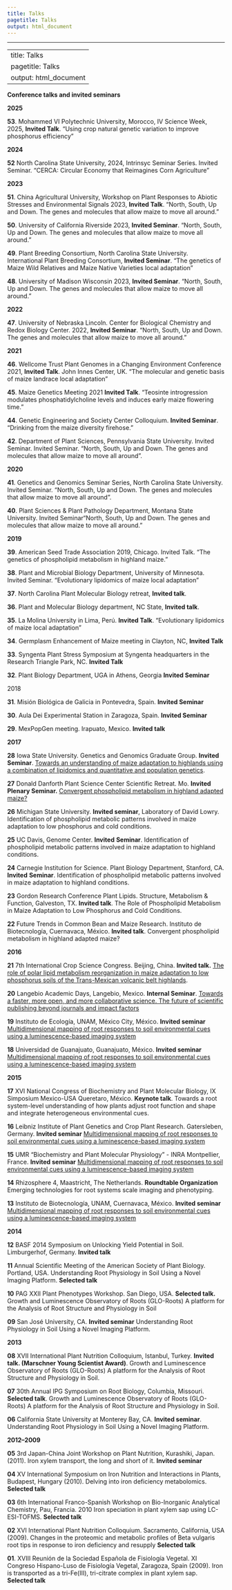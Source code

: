 ```yaml
---
title: Talks
pagetitle: Talks
output: html_document
---
```



---

---
title: Talks
pagetitle: Talks
output: html_document
---

**Conference talks and invited seminars**

**2025** 

**53**. 	Mohammed VI Polytechnic University, Morocco, IV Science Week, 2025, **Invited Talk**. “Using crop natural genetic variation to improve phosphorus efficiency” 

**2024**

**52** 	North Carolina State University, 2024, Intrinsyc Seminar Series. Invited Seminar. “CERCA: Circular Economy that Reimagines Corn Agriculture”

**2023**

 **51**. 	China Agricultural University, Workshop on Plant Responses to Abiotic Stresses and Environmental Signals 2023,  **Invited Talk**. “North, South, Up and Down. The genes and molecules that allow maize to move all around.”

 **50**. 	University of California Riverside 2023,  **Invited Seminar**. “North, South, Up and Down. The genes and molecules that allow maize to move all around.”

**49**. 	Plant Breeding Consortium, North Carolina State University. International Plant Breeding Consortium,  **Invited Seminar**. “The genetics of Maize Wild Relatives and Maize Native Varieties local adaptation ”

**48**. 	University of Madison Wisconsin 2023,  **Invited Seminar**. “North, South, Up and Down. The genes and molecules that allow maize to move all around.” 

**2022**

**47**. 	University of Nebraska Lincoln. Center for Biological Chemistry and Redox Biology Center. 2022, **Invited Seminar**. “North, South, Up and Down. The genes and molecules that allow maize to move all around.” 

**2021**

**46**. 	Wellcome Trust Plant Genomes in a Changing Environment Conference 2021, **Invited Talk**. John Innes Center, UK. “The molecular and genetic basis of maize landrace local adaptation”

**45**. 	Maize Genetics Meeting 2021  **Invited Talk**. “Teosinte introgression modulates phosphatidylcholine levels and induces early maize flowering time.”

**44**. 	Genetic Engineering and Society Center Colloquium.  **Invited Seminar**. “Drinking from the maize diversity firehose.”

**42**. 	Department of Plant Sciences, Pennsylvania State University. Invited Seminar. Invited Seminar. “North, South, Up and Down. The genes and molecules that allow maize to move all around”.

**2020**

**41**. 	Genetics and Genomics Seminar Series, North Carolina State University. Invited Seminar. “North, South, Up and Down. The genes and molecules that allow maize to move all around”.

**40**. 	Plant Sciences & Plant Pathology Department, Montana State University. Invited Seminar“North, South, Up and Down. The genes and molecules that allow maize to move all around.”

**2019**

**39**. 	American Seed Trade Association 2019, Chicago. Invited Talk. “The genetics of phospholipid metabolism in highland maize.”

**38**. 	Plant and Microbial Biology Department, University of Minnesota. Invited Seminar. “Evolutionary lipidomics of maize local adaptation”

**37**. 	North Carolina Plant Molecular Biology retreat, **Invited talk**.

**36**. 	Plant and Molecular Biology department, NC State,  **Invited talk**. 

**35**. 	La Molina University in Lima, Perú. **Invited Talk**. “Evolutionary lipidomics of maize local adaptation”

**34**. 	Germplasm Enhancement of Maize meeting in Clayton, NC, **Invited Talk**

**33**. 	Syngenta Plant Stress Symposium at Syngenta headquarters in the Research Triangle Park, NC. **Invited Talk**

**32**. 	Plant Biology Department, UGA in Athens, Georgia  **Invited Seminar**

2018

**31**. 	Misión Biológica de Galicia in Pontevedra, Spain. **Invited Seminar**

**30**. 	Aula Dei Experimental Station in Zaragoza, Spain. **Invited Seminar**

**29**. 	MexPopGen meeting. Irapuato, Mexico. **Invited talk**

**2017**

**28** 	Iowa State University. Genetics and Genomics Graduate Group. **Invited Seminar**. [Towards an understanding of maize adaptation to highlands using a combination of lipidomics and quantitative and population genetics](http://bit.ly/rra_ISU_2017).

**27** 	Donald Danforth Plant Science Center Scientific Retreat. Mo. **Invited Plenary Seminar.** [Convergent phospholipid metabolism in highland adapted maize?](https://speakerdeck.com/rellan/convergent-glycerolipid-metabolism-in-highland-adapted-maize)

**26** 	Michigan State University. **Invited seminar**, Laboratory of David Lowry. Identification of phospholipid metabolic patterns involved in maize adaptation to low phosphorus and cold conditions.

**25** 	UC Davis, Genome Center. **Invited** **Seminar**. Identification of phospholipid metabolic patterns involved in maize adaptation to highland conditions.  

**24** 	Carnegie Institution for Science. Plant Biology Department, Stanford, CA. **Invited** **Seminar**. Identification of phospholipid metabolic patterns involved in maize adaptation to highland conditions.

**23** 	Gordon Research Conference Plant Lipids. Structure, Metabolism & Function, Galveston, TX. **Invited talk**. The Role of Phospholipid Metabolism in Maize Adaptation to Low Phosphorus and Cold Conditions. 

**22** 	Future Trends in Common Bean and Maize Research. Instituto de Biotecnología, Cuernavaca, México. **Invited talk**. Convergent phospholipid metabolism in highland adapted maize?

**2016**

**21** 	7th International Crop Science Congress. Beijing, China. **Invited talk.** [The role of polar lipid metabolism reorganization in maize adaptation to low phosphorus soils of the Trans-Mexican volcanic belt highlands](https://speakerdeck.com/rellan/the-role-of-phospholipid-metabolism-in-maize-adaptation-to-low-phosphorus-and-cold-conditions).

**20** 	Langebio Academic Days, Langebio, Mexico. **Internal Seminar**. [Towards a faster, more open, and more collaborative science. The future of scientific publishing beyond journals and impact factors](https://speakerdeck.com/rellan/towards-a-faster-more-open-and-collaborative-science-the-future-of-scientific-publishing-beyond-journals-and-impact-factors)

**19** 	Instituto de Ecología, UNAM, México City, México. **Invited seminar** [Multidimensional mapping of root responses to soil environmental cues using a luminescence-based imaging system](https://speakerdeck.com/rellan/multidimensional-mapping-of-root-responses-to-soil-environmental-cues-using-a-luminescence-based-imaging-system)

**18** 	Universidad de Guanajuato, Guanajuato, México. **Invited seminar** [Multidimensional mapping of root responses to soil environmental cues using a luminescence-based imaging system](https://speakerdeck.com/rellan/multidimensional-mapping-of-root-responses-to-soil-environmental-cues-using-a-luminescence-based-imaging-system)

**2015**

**17** 	XVI National Congress of Biochemistry and Plant Molecular Biology, IX Simposium Mexico-USA Queretaro, México. **Keynote talk**. Towards a root system-level understanding of how plants adjust root function and shape and integrate heterogeneous environmental cues. 

**16** 	Leibniz Institute of Plant Genetics and Crop Plant Research. Gatersleben, Germany. **Invited seminar** [Multidimensional mapping of root responses to soil environmental cues using a luminescence-based imaging system](https://speakerdeck.com/rellan/multidimensional-mapping-of-root-responses-to-soil-environmental-cues-using-a-luminescence-based-imaging-system)

**15** 	UMR “Biochemistry and Plant Molecular Physiology” \- INRA Montpellier, France. **Invited seminar** [Multidimensional mapping of root responses to soil environmental cues using a luminescence-based imaging system](https://speakerdeck.com/rellan/multidimensional-mapping-of-root-responses-to-soil-environmental-cues-using-a-luminescence-based-imaging-system)

**14** 	Rhizosphere 4, Maastricht, The Netherlands. **Roundtable Organization** Emerging technologies for root systems scale imaging and phenotyping.

**13** 	Instituto de Biotecnología, UNAM, Cuernavaca, México. **Invited seminar** [Multidimensional mapping of root responses to soil environmental cues using a luminescence-based imaging system](https://speakerdeck.com/rellan/multidimensional-mapping-of-root-responses-to-soil-environmental-cues-using-a-luminescence-based-imaging-system)

**2014**

**12** 	BASF 2014 Symposium on Unlocking Yield Potential in Soil. Limburgerhof, Germany. **Invited talk**

**11** 	Annual Scientific Meeting of the American Society of Plant Biology. Portland, USA. Understanding Root Physiology in Soil Using a Novel Imaging Platform. **Selected talk**

**10** 	PAG XXII Plant Phenotypes Workshop. San Diego, USA. **Selected talk.** Growth and Luminescence Observatory of Roots (GLO-Roots) A platform for the Analysis of Root Structure and Physiology in Soil 

**09** 	San José University, CA. **Invited seminar** Understanding Root Physiology in Soil Using a Novel Imaging Platform.

**2013**

**08** 	XVII International Plant Nutrition Colloquium, Istanbul, Turkey. **Invited talk. (Marschner Young Scientist Award)**. Growth and Luminescence Observatory of Roots (GLO-Roots) A platform for the Analysis of Root Structure and Physiology in Soil. 

**07** 	30th Annual IPG Symposium on Root Biology, Columbia, Missouri. **Selected talk**. Growth and Luminescence Observatory of Roots (GLO-Roots) A platform for the Analysis of Root Structure and Physiology in Soil. 

**06** 	California State University at Monterey Bay, CA. **Invited seminar**. Understanding Root Physiology in Soil Using a Novel Imaging Platform.

**2012–2009**

**05** 	3rd Japan-China Joint Workshop on Plant Nutrition, Kurashiki, Japan. (2011). Iron xylem transport, the long and short of it. **Invited seminar**

**04** 	XV International Symposium on Iron Nutrition and Interactions in Plants, Budapest, Hungary (2010). Delving into iron deficiency metabolomics. **Selected talk**

**03** 	6th International Franco-Spanish Workshop on Bio-Inorganic Analytical Chemistry, Pau, Francia. 2010 Iron speciation in plant xylem sap using LC-ESI-TOFMS. **Selected talk**

**02** 	XVI International Plant Nutrition Colloquium. Sacramento, California, USA (2009). Changes in the proteomic and metabolic profiles of Beta vulgaris root tips in response to iron deficiency and resupply **Selected talk**

**01**. 	XVIII Reunión de la Sociedad Española de Fisiología Vegetal. XI Congreso Hispano-Luso de Fisiología Vegetal, Zaragoza, Spain (2009). Iron is transported as a tri-Fe(III), tri-citrate complex in plant xylem sap. **Selected talk**
